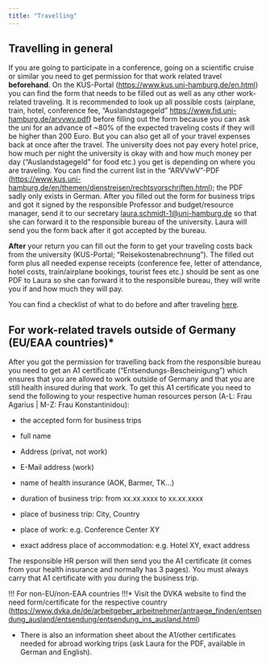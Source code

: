 ```yaml
---
title: "Travelling"
---
```


## Travelling in general

If you are going to participate in a conference, going on a scientific cruise or similar you need to get permission for that work related travel **beforehand**. On the KUS-Portal (<https://www.kus.uni-hamburg.de/en.html>) you can find the form that needs to be filled out as well as any other work-related traveling. It is recommended to look up all possible costs (airplane, train, hotel, conference fee, "Auslandstagegeld" <https://www.fid.uni-hamburg.de/arvvwv.pdf>) before filling out the form because you can ask the uni for an advance of \~80% of the expected traveling costs if they will be higher than 200 Euro. But you can also get all of your travel expenses back at once after the travel. The university does not pay every hotel price, how much per night the university is okay with and how much money per day ("Auslandstagegeld" for food etc.) you get is depending on where you are traveling. You can find the current list in the "ARVVwV"-PDF (<https://www.kus.uni-hamburg.de/en/themen/dienstreisen/rechtsvorschriften.html>); the PDF sadly only exists in German. After you filled out the form for business trips and got it signed by the responsible Professor and budget/resource manager, send it to our secretary [laura.schmidt-1\@uni-hamburg.de](mailto:laura.schmidt-1@uni-hamburg.de) so that she can forward it to the responsible bureau of the university. Laura will send you the form back after it got accepted by the bureau.

**After** your return you can fill out the form to get your traveling costs back from the university (KUS-Portal; "Reisekostenabrechnung"). The filled out form plus all needed expense receipts (conference fee, letter of attendance, hotel costs, train/airplane bookings, tourist fees etc.) should be sent as one PDF to Laura so she can forward it to the responsible bureau, they will write you if and how much they will pay.

You can find a checklist of what to do before and after traveling [here](checklists.qmd).

## For work-related travels outside of Germany (EU/EAA countries)\*

After you got the permission for travelling back from the responsible bureau you need to get an A1 certificate ("Entsendungs-Bescheinigung") which ensures that you are allowed to work outside of Germany and that you are still health insured during that work. To get this A1 certificate you need to send the following to your respective human resources person (A-L: Frau Agarius \| M-Z: Frau Konstantinidou):

-   the accepted form for business trips

-   full name

-   Address (privat, not work)

-   E-Mail address (work)

-   name of health insurance (AOK, Barmer, TK...)

-   duration of business trip: from xx.xx.xxxx to xx.xx.xxxx

-   place of business trip: City, Country

-   place of work: e.g. Conference Center XY

-   exact address place of accommodation: e.g. Hotel XY, exact address

The responsible HR person will then send you the A1 certificate (it comes from your health insurance and normally has 3 pages). You must always carry that A1 certificate with you during the business trip.

!!! For non-EU/non-EAA countries !!!\* Visit the DVKA website to find the need form/certificate for the respective country (<https://www.dvka.de/de/arbeitgeber_arbeitnehmer/antraege_finden/entsendung_ausland/entsendung/entsendung_ins_ausland.html>)

-   There is also an information sheet about the A1/other certificates needed for abroad working trips (ask Laura for the PDF, available in German and English).

